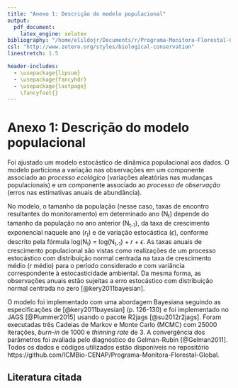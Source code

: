 ```yaml
---
title: "Anexo 1: Descrição do modelo populacional"
output:
  pdf_document:
    latex_engine: xelatex
bibliography: "/home/elildojr/Documents/r/Programa-Monitora-Florestal-Global/report/My Collection.bib"
csl: "http://www.zotero.org/styles/biological-conservation"
linestretch: 1.5

header-includes:
  - \usepackage{lipsum}
  - \usepackage{fancyhdr}
  - \usepackage{lastpage}
    \fancyfoot{}
---
```

\pagebreak
\pagestyle{fancy}
\fancyhead[CO,CE]{ICMBio/CENAP}
\fancyhead[R]{\thepage}
\renewcommand{\figurename}{Figura}
\renewcommand{\tablename}{Tabela}

# Anexo 1: Descrição do modelo populacional

Foi ajustado um modelo estocástico de dinâmica populacional aos dados. O modelo particiona a variação nas observações em um componente associado ao *processo ecológico* (variações aleatórias nas mudanças populacionais) e um componente associado ao *processo de observação* (erros nas estimativas anuais de abundância).

No modelo, o tamanho da população  (nesse caso, taxas de encontro resultantes do monitoramento) em determinado ano (N~t~) depende do tamanho da população no ano anterior (N~t-1~), da taxa de crescimento exponencial naquele ano (*r~t~*) e de variação estocástica ($\epsilon$), conforme descrito pela fórmula log(N~t~) = log(N~t-1~) + *r* + $\epsilon$. As taxas anuais de crescimento populacional são vistas como realizações de um processo estocástico com distribuição normal centrada na taxa de crescimento médio (*r* médio) para o período considerado e com variância correspondente à estocasticidade ambiental. Da mesma forma, as observações anuais estão sujeitas a erro estocástico com distribuição normal centrada no zero  [@kery2011bayesian].

O modelo foi implementado com uma abordagem Bayesiana seguindo as especificações de [@kery2011bayesian] (p. 126-130) e foi implementado no JAGS [@Plummer2015] usando o pacote R2jags [@su2012r2jags]. Foram executadas três Cadeias de Markov e Monte Carlo (MCMC) com 25000 iterações, *burn-in* de 1000 e *thinning rate* de 3. A convergência dos parâmetros foi avaliada pelo diagnóstico de Gelman-Rubin [@Gelman2011]. Todos os dados e códigos utilizados estão disponiveis no repositório https://github.com/ICMBio-CENAP/Programa-Monitora-Florestal-Global.


## Literatura citada
<div id="refs"></div>
